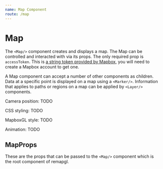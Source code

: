 ```yaml
---
name: Map Component
route: /map
---
```



# Map
The `<Map/>` component creates and displays a map. The Map can be controlled and interacted with via its props. The only required prop is `accessToken`. This is [a string token provided by Mapbox](https://docs.mapbox.com/help/how-mapbox-works/access-tokens/), you will need to create a Mapbox account to get one.

A Map component can accept a number of other components as children. Data at a specific point is displayed on a map using a `<Marker/>`. Information that applies to paths or regions on a map can be applied by `<Layer/>` components.

Camera position: TODO

CSS styling: TODO

MapboxGL style: TODO

Animation: TODO

## MapProps
These are the props that can be passed to the `<Map/>` component which is the root component of remapgl.

<Props of={Map} />
